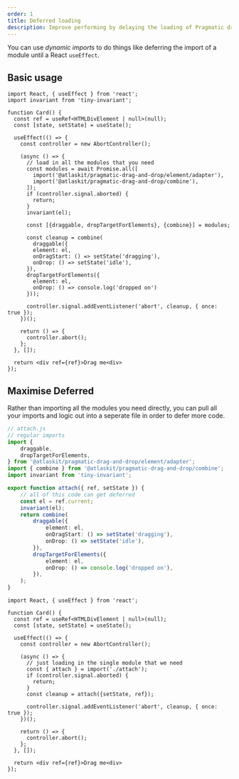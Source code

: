 ```yaml
---
order: 1
title: Deferred loading
description: Improve performing by delaying the loading of Pragmatic drag and drop.
---
```


You can use _dynamic imports_ to do things like deferring the import of a module until a React
`useEffect`.

## Basic usage

```tsx
import React, { useEffect } from 'react';
import invariant from 'tiny-invariant';

function Card() {
  const ref = useRef<HTMLDivElement | null>(null);
  const [state, setState] = useState();

  useEffect(() => {
    const controller = new AbortController();

    (async () => {
      // load in all the modules that you need
      const modules = await Promise.all([
        import('@atlaskit/pragmatic-drag-and-drop/element/adapter'),
        import('@atlaskit/pragmatic-drag-and-drop/combine'),
      ]);
      if (controller.signal.aborted) {
        return;
      }
      invariant(el);

      const [{draggable, dropTargetForElements}, {combine}] = modules;

      const cleanup = combine(
        draggable({
        element: el,
        onDragStart: () => setState('dragging'),
        onDrop: () => setState('idle'),
      }),
      dropTargetForElements({
        element: el,
        onDrop: () => console.log('dropped on')
      }));

      controller.signal.addEventListener('abort', cleanup, { once: true });
    })();

    return () => {
      controller.abort();
    };
  }, []);

  return <div ref={ref}>Drag me<div>
});
```

## Maximise Deferred

Rather than importing all the modules you need directly, you can pull all your imports and logic out
into a seperate file in order to defer more code.

```ts
// attach.js
// regular imports
import {
	draggable,
	dropTargetForElements,
} from '@atlaskit/pragmatic-drag-and-drop/element/adapter';
import { combine } from '@atlaskit/pragmatic-drag-and-drop/combine';
import invariant from 'tiny-invariant';

export function attach({ ref, setState }) {
	// all of this code can get deferred
	const el = ref.current;
	invariant(el);
	return combine(
		draggable({
			element: el,
			onDragStart: () => setState('dragging'),
			onDrop: () => setState('idle'),
		}),
		dropTargetForElements({
			element: el,
			onDrop: () => console.log('dropped on'),
		}),
	);
}
```

```tsx
import React, { useEffect } from 'react';

function Card() {
  const ref = useRef<HTMLDivElement | null>(null);
  const [state, setState] = useState();

  useEffect(() => {
    const controller = new AbortController();

    (async () => {
      // just loading in the single module that we need
      const { attach } = import('./attach');
      if (controller.signal.aborted) {
        return;
      }
      const cleanup = attach({setState, ref});

      controller.signal.addEventListener('abort', cleanup, { once: true });
    })();

    return () => {
      controller.abort();
    };
  }, []);

  return <div ref={ref}>Drag me<div>
});
```

